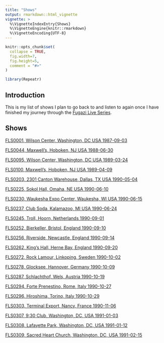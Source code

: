 ```yaml
---
title: "Shows"
output: rmarkdown::html_vignette
vignette: >
  %\VignetteIndexEntry{Shows}
  %\VignetteEngine{knitr::rmarkdown}
  %\VignetteEncoding{UTF-8}
---
```


```r
knitr::opts_chunk$set(
  collapse = TRUE,
  fig.width=7,
  fig.height=5,
  comment = "#>"
)
```

```r
library(Repeatr)
```

## Introduction

This is my list of shows I plan to go back to and listen to again once I have finished my journey through the [Fugazi Live Series](https://www.dischord.com/fugazi_live_series).

## Shows

[FLS0001, Wilson Center, Washington, DC USA 1987-09-03](https://www.dischord.com/fugazi_live_series/washington-dc-usa-90387)

[FLS0044, Maxwell's, Hoboken, NJ USA 1988-06-30](https://www.dischord.com/fugazi_live_series/hoboken-nj-usa-63088)

[FLS0095, Wilson Center, Washington, DC USA 1989-03-24](https://www.dischord.com/fugazi_live_series/washington-dc-usa-32489)

[FLS0100, Maxwell's, Hoboken, NJ USA 1989-04-09](https://www.dischord.com/fugazi_live_series/hoboken-nj-usa-40989)

[FLS0203, 2301 Canton Warehouse, Dallas, TX USA 1990-05-04](https://www.dischord.com/fugazi_live_series/dallas-tx-usa-50490)

[FLS0225, Sokol Hall, Omaha, NE USA 1990-06-10](https://www.dischord.com/fugazi_live_series/omaha-ne-usa-61090)

[FLS0230, Waukesha Expo Center, Waukesha, WI USA 1990-06-15](https://www.dischord.com/fugazi_live_series/waukesha-wi-usa-61590)

[FLS0237, Club Soda, Kalamazoo, MI USA 1990-06-24](https://www.dischord.com/fugazi_live_series/kalamazoo-mi-usa-62490)

[FLS0245, Troll, Hoorn, Netherlands 1990-09-01](https://www.dischord.com/fugazi_live_series/hoorn-netherlands-90190)

[FLS0252, Bierkeller, Bristol, England 1990-09-10](https://www.dischord.com/fugazi_live_series/bristol-england-91090)

[FLS0256, Riverside, Newcastle, England 1990-09-14](https://www.dischord.com/fugazi_live_series/newcastle-england-91490)

[FLS0262, King's Hall, Herne Bay, England 1990-09-20](https://www.dischord.com/fugazi_live_series/herne-bay-england-92090)

[FLS0272, Rock Lamour, Linkoping, Sweden 1990-10-02](https://www.dischord.com/fugazi_live_series/linkoping-sweden-100290)

[FLS0278, Glocksee, Hannover, Germany 1990-10-09](https://www.dischord.com/fugazi_live_series/hannover-germany-100990)

[FLS0287, Schlachthof, Wels, Austria 1990-10-19](https://www.dischord.com/fugazi_live_series/wels-austria-101990)

[FLS0294, Forte Prenestino, Rome, Italy 1990-10-27](https://www.dischord.com/fugazi_live_series/rome-italy-102790)

[FLS0296, Hiroshima, Torino, Italy 1990-10-29](https://www.dischord.com/fugazi_live_series/torino-italy-102990)

[FLS0303, Terminal Export, Nancy, France 1990-11-06](https://www.dischord.com/fugazi_live_series/nancy-france-110690)

[FLS0307, 9:30 Club, Washington, DC, USA 1991-01-03](https://www.dischord.com/fugazi_live_series/washington-dc-usa-10391)

[FLS0308, Lafayette Park, Washington, DC, USA 1991-01-12](https://www.dischord.com/fugazi_live_series/washington-dc-usa-11291)

[FLS0309, Sacred Heart Church, Washington, DC, USA 1991-02-15](https://www.dischord.com/fugazi_live_series/washington-dc-usa-21591)
